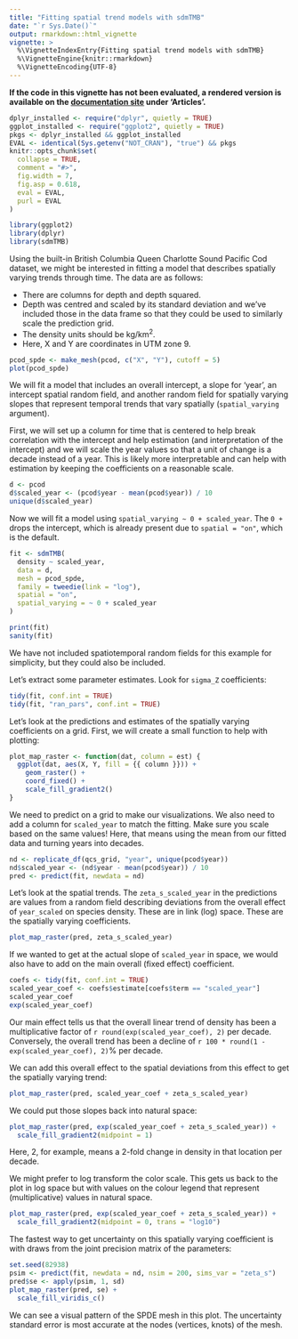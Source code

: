 ```yaml
---
title: "Fitting spatial trend models with sdmTMB"
date: "`r Sys.Date()`"
output: rmarkdown::html_vignette
vignette: >
  %\VignetteIndexEntry{Fitting spatial trend models with sdmTMB}
  %\VignetteEngine{knitr::rmarkdown}
  %\VignetteEncoding{UTF-8}
---
```


**If the code in this vignette has not been evaluated, a rendered version is available on the [documentation site](https://pbs-assess.github.io/sdmTMB/index.html) under 'Articles'.**

```r
dplyr_installed <- require("dplyr", quietly = TRUE)
ggplot_installed <- require("ggplot2", quietly = TRUE)
pkgs <- dplyr_installed && ggplot_installed
EVAL <- identical(Sys.getenv("NOT_CRAN"), "true") && pkgs
knitr::opts_chunk$set(
  collapse = TRUE,
  comment = "#>",
  fig.width = 7,
  fig.asp = 0.618,
  eval = EVAL,
  purl = EVAL
)
```

```r
library(ggplot2)
library(dplyr)
library(sdmTMB)
```

Using the built-in British Columbia Queen Charlotte Sound Pacific Cod dataset, we might be interested in fitting a model that describes spatially varying trends through time. The data are as follows:

- There are columns for depth and depth squared.
- Depth was centred and scaled by its standard deviation and we've included those in the data frame so that they could be used to similarly scale the prediction grid.
- The density units should be kg/km^2^.
- Here, X and Y are coordinates in UTM zone 9.

```r
pcod_spde <- make_mesh(pcod, c("X", "Y"), cutoff = 5)
plot(pcod_spde)
```

We will fit a model that includes an overall intercept, a slope for 'year', an intercept spatial random field, and another random field for spatially varying slopes that represent temporal trends that vary spatially (`spatial_varying` argument).

First, we will set up a column for time that is centered to help break correlation with the intercept and help estimation (and interpretation of the intercept) and we will scale the year values so that a unit of change is a decade instead of a year. This is likely more interpretable and can help with estimation by keeping the coefficients on a reasonable scale.

```r
d <- pcod
d$scaled_year <- (pcod$year - mean(pcod$year)) / 10
unique(d$scaled_year)
```

Now we will fit a model using `spatial_varying ~ 0 + scaled_year`. The `0 +` drops the intercept, which is already present due to `spatial = "on"`, which is the default.

```r
fit <- sdmTMB(
  density ~ scaled_year, 
  data = d,
  mesh = pcod_spde, 
  family = tweedie(link = "log"),
  spatial = "on",
  spatial_varying = ~ 0 + scaled_year
)
```

```r
print(fit)
sanity(fit)
```

We have not included spatiotemporal random fields for this example for simplicity, but they could also be included.

Let's extract some parameter estimates. Look for `sigma_Z` coefficients:

```r
tidy(fit, conf.int = TRUE)
tidy(fit, "ran_pars", conf.int = TRUE)
```

Let's look at the predictions and estimates of the spatially varying coefficients on a grid. First, we will create a small function to help with plotting:

```r
plot_map_raster <- function(dat, column = est) {
  ggplot(dat, aes(X, Y, fill = {{ column }})) +
    geom_raster() +
    coord_fixed() +
    scale_fill_gradient2()
}
```

We need to predict on a grid to make our visualizations. We also need to add a column for `scaled_year` to match the fitting. Make sure you scale based on the same values! Here, that means using the mean from our fitted data and turning years into decades.

```r
nd <- replicate_df(qcs_grid, "year", unique(pcod$year))
nd$scaled_year <- (nd$year - mean(pcod$year)) / 10
pred <- predict(fit, newdata = nd)
```

Let's look at the spatial trends. The `zeta_s_scaled_year` in the predictions are values from a random field describing deviations from the overall effect of `year_scaled` on species density. These are in link (log) space. These are the spatially varying coefficients.

```r
plot_map_raster(pred, zeta_s_scaled_year)
```

If we wanted to get at the actual slope of `scaled_year` in space, we would also have to add on the main overall (fixed effect) coefficient.

```r
coefs <- tidy(fit, conf.int = TRUE)
scaled_year_coef <- coefs$estimate[coefs$term == "scaled_year"]
scaled_year_coef
exp(scaled_year_coef)
```

Our main effect tells us that the overall linear trend of density has been a multiplicative factor of `r round(exp(scaled_year_coef), 2)` per decade. Conversely, the overall trend has been a decline of `r 100 * round(1 - exp(scaled_year_coef), 2)`% per decade.

We can add this overall effect to the spatial deviations from this effect to get the spatially varying trend:

```r
plot_map_raster(pred, scaled_year_coef + zeta_s_scaled_year)
```

We could put those slopes back into natural space:

```r
plot_map_raster(pred, exp(scaled_year_coef + zeta_s_scaled_year)) +
  scale_fill_gradient2(midpoint = 1)
```

Here, 2, for example, means a 2-fold change in density in that location per decade.

We might prefer to log transform the color scale. This gets us back to the plot in log space but with values on the colour legend that represent (multiplicative) values in natural space.

```r
plot_map_raster(pred, exp(scaled_year_coef + zeta_s_scaled_year)) +
  scale_fill_gradient2(midpoint = 0, trans = "log10")
```

The fastest way to get uncertainty on this spatially varying coefficient is with draws from the joint precision matrix of the parameters:

```r
set.seed(82938)
psim <- predict(fit, newdata = nd, nsim = 200, sims_var = "zeta_s")
pred$se <- apply(psim, 1, sd)
plot_map_raster(pred, se) +
  scale_fill_viridis_c()
```

We can see a visual pattern of the SPDE mesh in this plot. The uncertainty standard error is most accurate at the nodes (vertices, knots) of the mesh.
